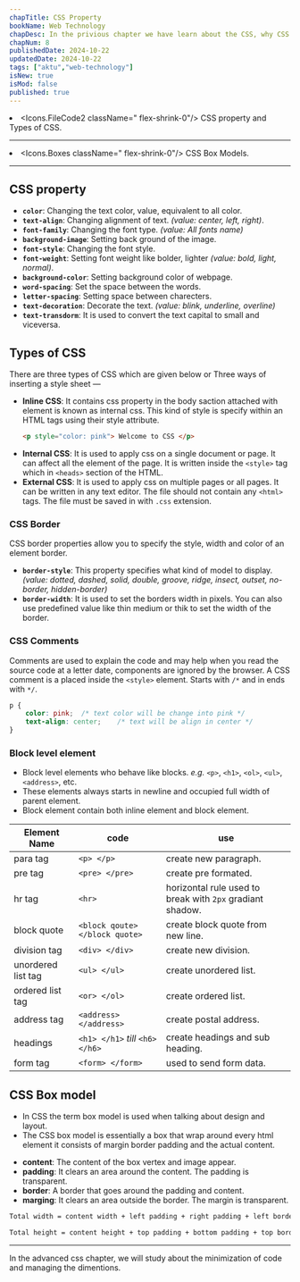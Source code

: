 ```yaml
---
chapTitle: CSS Property 
bookName: Web Technology
chapDesc: In the privious chapter we have learn about the CSS, why CSS is important for us as a programmer. Some basic syntax and selectors.
chapNum: 8
publishedDate: 2024-10-22
updatedDate: 2024-10-22
tags: ["aktu","web-technology"]
isNew: true
isMod: false
published: true
---
```


<ChapIntro><li className="flex gap-3"><Icons.FileCode2 className=" flex-shrink-0"/> CSS property and Types of CSS. </li><hr className="my-2"/><li className="flex gap-3"><Icons.Boxes className=" flex-shrink-0"/> CSS Box Models. </li></ChapIntro>

---
## CSS property
- **```color```**: Changing the text color, value, equivalent to all color.
- **```text-align```**: Changing alignment of text. *(value: center, left, right)*.
- **```font-family```**: Changing the font type. *(value: All fonts name)*
- **```background-image```**: Setting back ground of the image.
- **```font-style```**: Changing the font style.
- **```font-weight```**: Setting font weight like bolder, lighter *(value: bold, light, normal)*.
- **```background-color```**: Setting background color of webpage.
- **```word-spacing```**: Set the space between the words.
- **```letter-spacing```**: Setting space between charecters.
- **```text-decoration```**: Decorate the text. *(value: blink, underline, overline)*
- **```text-transdorm```**: It is used to convert the text capital to small and viceversa.

## Types of CSS
There are three types of CSS which are given below or Three ways of inserting a style sheet &mdash;
- **Inline CSS**: It contains css property in the body saction attached with element is known as internal css. This kind of style is specify within an HTML tags using their style attribute.
    ```html
    <p style="color: pink"> Welcome to CSS </p>
    ```
- **Internal CSS**: It is used to apply css on a single document or page. It can affect all the element of the page. It is written inside the ```<style>``` tag which in ```<heads>``` section of the HTML.
- **External CSS**: It is used to apply css on multiple pages or all pages. It can be written in any text editor. The file should not contain any ```<html>``` tags. The file must be saved in with ```.css``` extension.

### CSS Border
CSS border properties allow you to specify the style, width and color of an element border.

- **```border-style```**: This property specifies what kind of model to display. *(value: dotted, dashed, solid, double, groove, ridge, insect, outset, no-border, hidden-border)*
- **```border-width```**: It is used to set the borders width in pixels. You can also use predefined value like thin medium or thik to set the width of the border.

### CSS Comments
Comments are used to explain the code and may help when you read the source code at a letter date, components are ignored by the browser. A CSS comment is a placed inside the ```<style>``` element. Starts with ```/*``` and in ends with ```*/```.
```css
p {
    color: pink;  /* text color will be change into pink */
    text-align: center;    /* text will be align in center */
}
```

### Block level element
- Block level elements who behave like blocks. *e.g.* ```<p>```, ```<h1>```, ```<ol>```, ```<ul>```, ```<address>```, etc.
- These elements always starts in newline and occupied full width of parent element.
- Block element contain both inline element and block element.

| Element Name | code | use |
| ------------ | ---- | ---- |
| para tag | ```<p> </p>``` | create new paragraph. |
| pre tag | ```<pre> </pre>``` | create pre formated. |
| hr tag | ```<hr>``` | horizontal rule used to break with ```2px``` gradiant shadow. |
| block quote | ```<block qoute> </block quote>``` | create block quote from new line. |
| division tag | ```<div> </div>``` | create new division. |
| unordered list tag | ```<ul> </ul>``` | create unordered list. |
| ordered list tag | ```<or> </ol>``` | create ordered list. |
| address tag | ```<address> </address>``` | create postal address. |
| headings | ```<h1> </h1>``` *till* ```<h6> </h6>``` | create headings and sub heading. |
| form tag | ```<form> </form>``` | used to send form data. |

## CSS Box model
- In CSS the term box model is used when talking about design and layout.
- The CSS box model is essentially a box that wrap around every html element it consists of margin border padding and the actual content.

<FigureMdx lightUrl="wt-css-box-model" desc="CSS Box Model diagram"/>

- **content**: The content of the box vertex and image appear.
- **padding**: It clears an area around the content. The padding is transparent.
- **border**: A border that goes around the padding and content.
- **marging**: It clears an area outside the border. The margin is transparent. 

``` makefile
Total width = content width + left padding + right padding + left border + right border 
```
``` makefile
Total height = content height + top padding + bottom padding + top border + bottom border 
```
---

<NextUp nextChap="9" nextChapName="CSS Advanced" nextChapLink="/web-technology/css-advanced"> In the advanced css chapter, we will study about the minimization of code and managing the dimentions.</NextUp>
